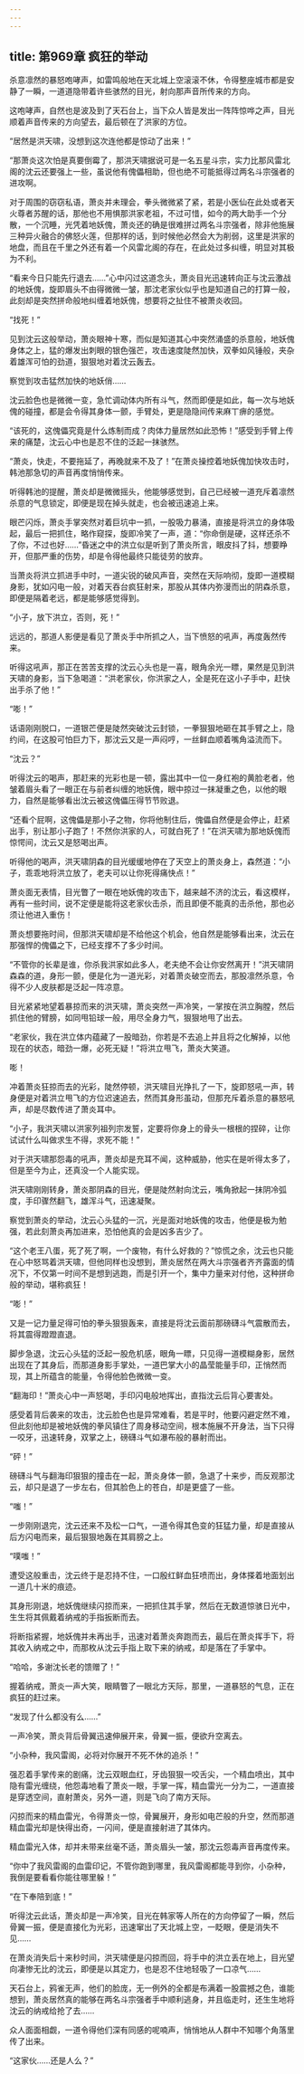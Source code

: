 ```yaml
---
---
---
```

title: 第969章 疯狂的举动
---



杀意凛然的暴怒咆哮声，如雷鸣般地在天北城上空滚滚不休，令得整座城市都是安静了一瞬，一道道隐带着许些骇然的目光，射向那声音所传来的方向。

这咆哮声，自然也是波及到了天石台上，当下众人皆是发出一阵阵惊哗之声，目光顺着声音传来的方向望去，最后顿在了洪家的方位。

“居然是洪天啸，没想到这次连他都是惊动了出来！”

“那萧炎这次怕是真要倒霉了，那洪天啸据说可是一名五星斗宗，实力比那风雷北阁的沈云还要强上一些，虽说他有傀儡相助，但也绝不可能抵得过两名斗宗强者的进攻啊。

对于周围的窃窃私语，萧炎并未理会，拳头微微紧了紧，若是小医仙在此处或者天火尊者苏醒的话，那他也不用惧那洪家老祖，不过可惜，如今的两大助手一个分散，一个沉睡，光凭着地妖傀，萧炎还的确是很难拼过两名斗宗强者，除非他施展三种异火融合的佛怒火莲，但那样的话，到时候他必然会大为削弱，这里是洪家的地盘，而且在千里之外还有着一个风雷北阁的存在，在此处过多纠缠，明显对其极为不利。

“看来今日只能先行退去……”心中闪过这道念头，萧炎目光迅速转向正与沈云激战的地妖傀，旋即眉头不由得微微一皱，那沈老家伙似乎也是知道自己的打算一般，此刻却是突然拼命般地纠缠着地妖傀，想要将之扯住不被萧炎收回。

“找死！”

见到沈云这般举动，萧炎眼神十寒，而似是知道其心中突然涌盛的杀意般，地妖傀身体之上，猛的爆发出刺眼的银色强芒，攻击速度陡然加快，双拳如风锤般，夹杂着雄浑可怕的劲道，狠狠地对着沈云轰去。

察觉到攻击猛然加快的地妖俏……

沈云脸色也是微微一变，急忙调动体内所有斗气，然而即便是如此，每一次与地妖傀的碰撞，都是会令得其身体一颤，手臂处，更是隐隐间传来麻丅痹的感觉。

“该死的，这傀儡究竟是什么炼制而成？肉体力量居然如此恐怖！”感受到手臂上传来的痛楚，沈云心中也是忍不住的泛起一抹骇然。

“萧炎，快走，不要拖延了，再晚就来不及了！”在萧炎操控着地妖傀加快攻击时，韩池那急切的声音再度悄悄传来。

听得韩池的提醒，萧炎却是微微摇头，他能够感觉到，自己已经被一道充斥着凛然杀意的气息锁定，即便是现在掉头就走，也会被迅速追上来。

眼芒闪烁，萧炎手掌突然对着巨坑中一抓，一股吸力暴涌，直接是将洪立的身体吸起，最后一把抓住，略作窥探，旋即冷笑了一声，道：“你命倒是硬，这样还杀不了你，不过也好……”昏迷之中的洪立似是听到了萧炎所言，眼皮抖了抖，想要睁开，但那严重的伤势，却是令得他最终只能徒劳的放弃。

当萧炎将洪立抓进手中时，一道尖锐的破风声音，突然在天际响彻，旋即一道模糊身影，犹如闪电一般，对着天吞台疯狂射来，那股从其体内弥漫而出的阴森杀意，即便是隔着老远，都是能够感觉得到。

“小子，放下洪立，否则，死！”

远远的，那道人影便是看见了萧炎手中所抓之人，当下愤怒的吼声，再度轰然传来。

听得这吼声，那正在苦苦支撑的沈云心头也是一喜，眼角余光一瞟，果然是见到洪天啸的身影，当下急喝道：“洪老家伙，你洪家之人，全是死在这小子手中，赶快出手杀了他！”

“嘭！”

话语刚刚脱口，一道银芒便是陡然突破沈云封锁，一拳狠狠地砸在其手臂之上，隐约间，在这股可怕巨力下，那沈云又是一声闷哼，一丝鲜血顺着嘴角溢流而下。

“沈云？”

听得沈云的喝声，那赶来的光彩也是一顿，露出其中一位一身红袍的黄脸老者，他皱着眉头看了一眼正在与前者纠缠的地妖傀，眼中掠过一抹凝重之色，以他的眼力，自然是能够看出沈云被这傀儡压得节节败退。

“还看个屁啊，这傀儡是那小子之物，你将他制住后，傀儡自然便是会停止，赶紧出手，别让那小子跑了！不然你洪家的人，可就白死了！”在洪天啸为那地妖傀而惊愕间，沈云又是怒喝出声。

听得他的喝声，洪天啸阴森的目光缓缓地停在了天空上的萧炎身上，森然道：“小子，乖乖地将洪立放了，老夫可以让你死得痛快点！”

萧炎面无表情，目光瞥了一眼在地妖傀的攻击下，越来越不济的沈云，看这模样，再有一些时间，说不定便是能将这老家伙击杀，而且即便不能真的击杀他，那也必须让他进入重伤！

萧炎想要拖时间，但那洪天啸却是不给他这个机会，他自然是能够看出来，沈云在那强悍的傀儡之下，已经支撑不了多少时间。

“不管你的长辈是谁，你杀我洪家如此多人，老夫绝不会让你安然离开！”洪天啸阴森森的道，身形一颤，便是化为一道光彩，对着萧炎破空而去，那股凛然杀意，令得不少人皮肤都是泛起一阵凉意。

目光紧紧地望着暴掠而来的洪天啸，萧炎突然一声冷笑，一掌按在洪立胸膛，然后抓住他的臂膀，如同甩铅球一般，用尽全身力气，狠狠地甩了出去。

“老家伙，我在洪立体内蕴藏了一股暗劲，你若是不去追上并且将之化解掉，以他现在的状态，暗劲一爆，必死无疑！”将洪立甩飞，萧炎大笑道。

嘭！

冲着萧炎狂掠而去的光彩，陡然停顿，洪天啸目光挣扎了一下，旋即怒吼一声，转身便是对着洪立甩飞的方位迟速追去，然而其身形虽动，但那充斥着杀意的暴怒吼声，却是尽数传进了萧炎耳中。

“小子，我洪天啸以洪家列祖列宗发誓，定要将你身上的骨头一根根的捏碎，让你试试什么叫做求生不得，求死不能！”

对于洪天啸那怨毒的吼声，萧炎却是充耳不闻，这种威胁，他实在是听得太多了，但是至今为止，还真没一个人能实现。

洪天啸刚刚转身，萧炎那阴森的目光，便是陡然射向沈云，嘴角掀起一抹阴冷弧度，手印骤然翻飞，雄浑斗气，迅速凝聚。

察觉到萧炎的举动，沈云心头猛的一沉，光是面对地妖傀的攻击，他便是极为勉强，若此刻萧炎再加进来，恐怕他真的会是凶多吉少了。

“这个老王八蛋，死了死了啊，一个废物，有什么好救的？”惊慌之余，沈云也只能在心中怒骂着洪天啸，但他同样也没想到，萧炎居然在两大斗宗强者齐齐露面的情况下，不仅第一时间不是想到逃跑，而是引开一个，集中力量来对付他，这种拼命般的举动，堪称疯狂！

“嘭！”

又是一记力量足得可怕的拳头狠狠轰来，直接是将沈云面前那磅礴斗气震散而去，将其震得蹬蹬直退。

脚步急退，沈云心头猛的泛起一股危机感，眼角一瞟，只见得一道模糊身影，居然出现在了其身后，而那道身影手掌处，一道巴掌大小的晶莹能量手印，正悄然而现，其上所蕴含的能量，令得他脸色微微一变。

“翻海印！”萧炎心中一声怒喝，手印闪电般地挥出，直指沈云后背心要害处。

感受着背后袭来的攻击，沈云脸色也是异常难看，若是平时，他要闪避定然不难，但此刻他却是被地妖傀的拳风镇住了周身移动空间，根本施展不开身法，当下只得一咬牙，迅速转身，双掌之上，磅礴斗气如瀑布般的暴射而出。

“砰！”

磅礴斗气与翻海印狠狠的撞击在一起，萧炎身体一颤，急退了十来步，而反观那沈云，却只是退了一步左右，但其脸色上的苍白，却是更盛了一些。

“嗤！”

一步刚刚退完，沈云还来不及松一口气，一道令得其色变的狂猛力量，却是直接从后方闪电而来，最后狠狠地轰在其肩膀之上。

“噗嗤！”

遭受这般重击，沈云终于是忍持不住，一口殷红鲜血狂喷而出，身体搽着地面划出一道几十米的痕迹。

其身形刚退，地妖傀继续闪掠而来，一把抓住其手掌，然后在无数道惊骇日光中，生生将其佩戴着纳戒的手指扳断而去。

将断指紧握，地妖傀并未再出手，迅速对着萧炎奔跑而去，最后在萧炎挥手下，将其收入纳戒之中，而那枚从沈云手指上取下来的纳戒，却是落在了手掌中。

“哈哈，多谢沈长老的馈赠了！”

握着纳戒，萧炎一声大笑，眼睛瞥了一眼北方天际，那里，一道暴怒的气息，正在疯狂的赶过来。

“发现了什么都没有么……”

一声冷笑，萧炎背后骨翼迅速伸展开来，骨翼一振，便欲升空离去。

“小杂种，我风雷阁，必将对你展开不死不休的追杀！”

强忍着手掌传来的剧痛，沈云双眼血红，牙齿狠狠一咬舌尖，一个精血喷出，其中隐有雷光缠绕，他怨毒地看了萧炎一眼，手掌一挥，精血雷光一分为二，一道直接是穿透空间，直射萧炎，另外一道，则是飞向了南方天际。

闪掠而来的精血雷光，令得萧炎一惊，骨翼展开，身形如电芒般的升空，然而那道精血雷光却是快得出奇，一闪间，便是直接射进了其体内。

精血雷光入体，却并未带来丝毫不适，萧炎眉头一皱，那沈云怨毒声音再度传来。

“你中了我风雷阁的血雷印记，不管你跑到哪里，我风雷阁都能寻到你，小杂种，我倒是要看看你能往哪里躲！”

“在下奉陪到底！”

听得沈云此话，萧炎却是一声冷笑，目光在韩家等人所在的方向停留了一瞬，然后骨翼一振，便是直接化为光彩，迅速窜出了天北城上空，一眨眼，便是消失不见……

在萧炎消失后十来秒时间，洪天啸便是闪掠而回，将手中的洪立丢在地上，目光望向凄惨无比的沈云，即便是以其定力，也是忍不住地轻吸了一口凉气……

天石台上，鸦雀无声，他们的脸庞，无一例外的全都是布满着一股震撼之色，谁能想到，萧炎居然真的能够在两名斗宗强者手中顺利逃身，并且临走时，还生生地将沈云的纳戒给抢了去……

众人面面相觑，一道令得他们深有同感的呢喃声，悄悄地从人群中不知哪个角落里传了出来。

“这家伙……还是人么？”